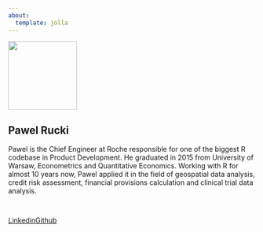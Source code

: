 ```yaml
---
about:
  template: jolla
---
```


![](../assets/images/pr.jpg){width=10em class="rounded-circle"}

## Pawel Rucki

Pawel is the Chief Engineer at Roche responsible for one of the biggest R codebase in Product Development. He graduated in 2015 from University of Warsaw, Econometrics and Quantitative Economics. Working with R for almost 10 years now, Pawel applied it in the field of geospatial data analysis, credit risk assessment, financial provisions calculation and clinical trial data analysis.

```{=html}
<hr class="about-sep" style="display: inline-flex;">
<br>
<div class="about-links" style="display: inline-flex;">
  <a href="https://www.linkedin.com/in/pawel-rucki/" class="about-link">
    <i class="bi bi-linkedin"></i>
     <span class="about-link-text">Linkedin</span>
  </a>
  <a href="https://github.com/pawelru/" class="about-link">
    <i class="bi bi-github"></i>
     <span class="about-link-text">Github</span>
  </a>
</div>
```
